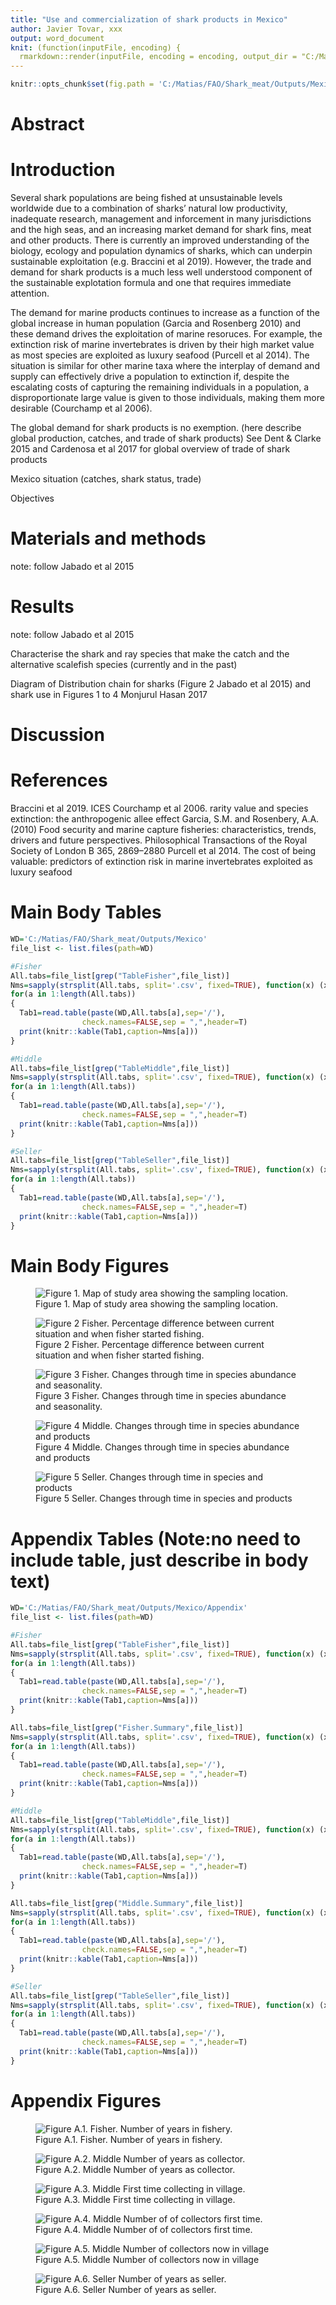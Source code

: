 ```yaml
---
title: "Use and commercialization of shark products in Mexico"
author: Javier Tovar, xxx
output: word_document
knit: (function(inputFile, encoding) {
  rmarkdown::render(inputFile, encoding = encoding, output_dir = "C:/Matias/FAO/Shark_meat") })
---
```


```r
knitr::opts_chunk$set(fig.path = 'C:/Matias/FAO/Shark_meat/Outputs/Mexico/', echo = FALSE, warning = FALSE, message = FALSE)
```
# Abstract


# Introduction

Several shark populations are being fished at unsustainable levels worldwide due to a combination of sharks' natural low productivity, inadequate research, management and inforcement in many jurisdictions and the high seas, and an increasing market demand for shark fins, meat and other products. There is currently an improved understanding of the biology, ecology and population dynamics of sharks, which can underpin sustainable exploitation (e.g. Braccini et al 2019). However, the trade and demand for shark products is a much less well understood component of the sustainable explotation formula and one that requires immediate attention. 

The demand for marine products continues to increase as a function of the global increase in human population (Garcia and Rosenberg 2010) and these demand drives the exploitation of marine resoruces. For example, the extinction risk of marine invertebrates is driven by their high market value as most species are exploited as luxury seafood (Purcell et al 2014). The situation is similar for other marine taxa where the interplay of demand and supply can effectively drive a population to extinction if, despite the escalating costs of capturing the remaining individuals in a population, a disproportionate large value is given to those individuals, making them more desirable (Courchamp et al 2006).

The global demand for shark products is no exemption. (here describe global production, catches, and trade of shark products)
See Dent & Clarke 2015 and Cardenosa et al 2017 for global overview of trade of shark products

Mexico situation (catches, shark status, trade)


Objectives


# Materials and methods
note: follow Jabado et al 2015

# Results
note: follow Jabado et al 2015

Characterise the shark and ray species that make the catch and the alternative scalefish species (currently and in the past)

Diagram of Distribution chain for sharks (Figure 2 Jabado et al 2015) and shark use in Figures 1 to 4 Monjurul Hasan 2017


# Discussion

# References
Braccini et al 2019. ICES
Courchamp et al 2006. rarity value and species extinction: the anthropogenic allee effect
Garcia, S.M. and Rosenbery, A.A. (2010) Food security and marine capture fisheries: characteristics, trends, drivers and future perspectives. Philosophical Transactions of the Royal Society of London B 365, 2869–2880
Purcell et al 2014. The cost of being valuable: predictors of extinction risk in marine invertebrates exploited as luxury seafood


# Main Body Tables
```r
WD='C:/Matias/FAO/Shark_meat/Outputs/Mexico'
file_list <- list.files(path=WD)

#Fisher
All.tabs=file_list[grep("TableFisher",file_list)]
Nms=sapply(strsplit(All.tabs, split='.csv', fixed=TRUE), function(x) (x[1]))
for(a in 1:length(All.tabs))
{
  Tab1=read.table(paste(WD,All.tabs[a],sep='/'),
                check.names=FALSE,sep = ",",header=T)
  print(knitr::kable(Tab1,caption=Nms[a])) 
}

#Middle
All.tabs=file_list[grep("TableMiddle",file_list)]
Nms=sapply(strsplit(All.tabs, split='.csv', fixed=TRUE), function(x) (x[1]))
for(a in 1:length(All.tabs))
{
  Tab1=read.table(paste(WD,All.tabs[a],sep='/'),
                check.names=FALSE,sep = ",",header=T)
  print(knitr::kable(Tab1,caption=Nms[a])) 
}

#Seller
All.tabs=file_list[grep("TableSeller",file_list)]
Nms=sapply(strsplit(All.tabs, split='.csv', fixed=TRUE), function(x) (x[1]))
for(a in 1:length(All.tabs))
{
  Tab1=read.table(paste(WD,All.tabs[a],sep='/'),
                check.names=FALSE,sep = ",",header=T)
  print(knitr::kable(Tab1,caption=Nms[a])) 
}
```

# Main Body Figures

![Figure 1. Map of study area showing the sampling location.](C:/Matias/FAO/Shark_meat/Outputs/Mexico/Figure 1.map.tiff)

![Figure 2 Fisher. Percentage difference between current situation and when fisher started fishing.](C:/Matias/FAO/Shark_meat/Outputs/Mexico/Figure Fisher 2. Percent difference now before.tiff)

![Figure 3 Fisher. Changes through time in species abundance and seasonality.](C:/Matias/FAO/Shark_meat/Outputs/Mexico/Figure Fisher 3. Species changes.tiff)

![Figure 4 Middle. Changes through time in species abundance and products](C:/Matias/FAO/Shark_meat/Outputs/Mexico/Figure Middle 1. Species changes.tiff)

![Figure 5 Seller. Changes through time in species and products](C:/Matias/FAO/Shark_meat/Outputs/Mexico/Figure Seller 1. Species changes.tiff)

\newpage


# Appendix Tables (Note:no need to include table, just describe in body text)
```r
WD='C:/Matias/FAO/Shark_meat/Outputs/Mexico/Appendix'
file_list <- list.files(path=WD)

#Fisher
All.tabs=file_list[grep("TableFisher",file_list)]
Nms=sapply(strsplit(All.tabs, split='.csv', fixed=TRUE), function(x) (x[1]))
for(a in 1:length(All.tabs))
{
  Tab1=read.table(paste(WD,All.tabs[a],sep='/'),
                check.names=FALSE,sep = ",",header=T)
  print(knitr::kable(Tab1,caption=Nms[a])) 
}

All.tabs=file_list[grep("Fisher.Summary",file_list)]
Nms=sapply(strsplit(All.tabs, split='.csv', fixed=TRUE), function(x) (x[1]))
for(a in 1:length(All.tabs))
{
  Tab1=read.table(paste(WD,All.tabs[a],sep='/'),
                check.names=FALSE,sep = ",",header=T)
  print(knitr::kable(Tab1,caption=Nms[a])) 
}

#Middle
All.tabs=file_list[grep("TableMiddle",file_list)]
Nms=sapply(strsplit(All.tabs, split='.csv', fixed=TRUE), function(x) (x[1]))
for(a in 1:length(All.tabs))
{
  Tab1=read.table(paste(WD,All.tabs[a],sep='/'),
                check.names=FALSE,sep = ",",header=T)
  print(knitr::kable(Tab1,caption=Nms[a])) 
}

All.tabs=file_list[grep("Middle.Summary",file_list)]
Nms=sapply(strsplit(All.tabs, split='.csv', fixed=TRUE), function(x) (x[1]))
for(a in 1:length(All.tabs))
{
  Tab1=read.table(paste(WD,All.tabs[a],sep='/'),
                check.names=FALSE,sep = ",",header=T)
  print(knitr::kable(Tab1,caption=Nms[a])) 
}

#Seller
All.tabs=file_list[grep("TableSeller",file_list)]
Nms=sapply(strsplit(All.tabs, split='.csv', fixed=TRUE), function(x) (x[1]))
for(a in 1:length(All.tabs))
{
  Tab1=read.table(paste(WD,All.tabs[a],sep='/'),
                check.names=FALSE,sep = ",",header=T)
  print(knitr::kable(Tab1,caption=Nms[a])) 
}

```

# Appendix Figures

![Figure A.1. Fisher. Number of years in fishery.](C:/Matias/FAO/Shark_meat/Outputs/Mexico/Appendix/Fisher q2. Years in the fishery.tiff)

![Figure A.2. Middle Number of years as collector.](C:/Matias/FAO/Shark_meat/Outputs/Mexico/Appendix/Middle q1. Years as a collector.tiff)

![Figure A.3. Middle First time collecting in village.](C:/Matias/FAO/Shark_meat/Outputs/Mexico/Appendix/Middle q26. First time collecting in village.tiff)

![Figure A.4. Middle Number of of collectors first time.](C:/Matias/FAO/Shark_meat/Outputs/Mexico/Appendix/Middle q28. Number.collectors.first.time.tiff)

![Figure A.5. Middle Number of collectors now in village](C:/Matias/FAO/Shark_meat/Outputs/Mexico/Appendix/Middle q30. Number.collectors.now.in.village.tiff)

![Figure A.6. Seller Number of years as seller.](C:/Matias/FAO/Shark_meat/Outputs/Mexico/Appendix/Seller q1. Years as a seller.tiff)

